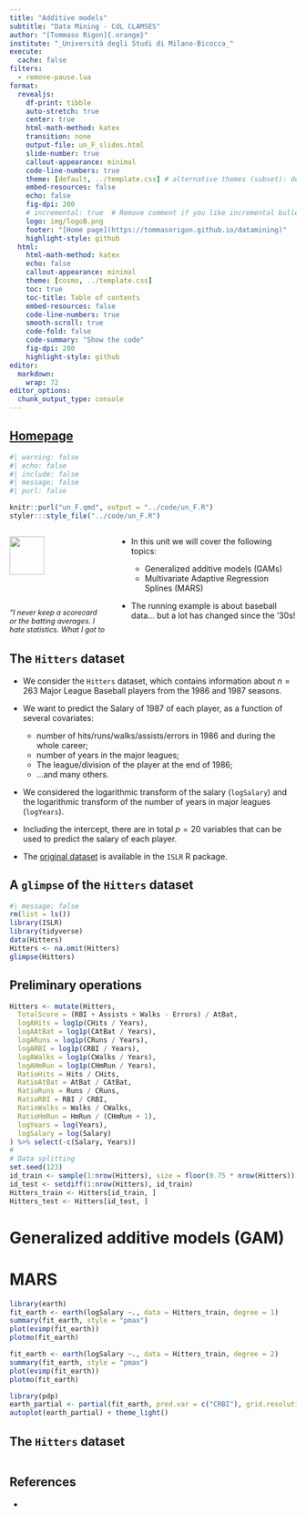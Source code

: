 ```yaml
---
title: "Additive models"
subtitle: "Data Mining - CdL CLAMSES"
author: "[Tommaso Rigon]{.orange}"
institute: "_Università degli Studi di Milano-Bicocca_"
execute:
  cache: false
filters: 
  - remove-pause.lua
format:
  revealjs:
    df-print: tibble
    auto-stretch: true
    center: true
    html-math-method: katex
    transition: none
    output-file: un_F_slides.html
    slide-number: true
    callout-appearance: minimal
    code-line-numbers: true
    theme: [default, ../template.css] # alternative themes (subset): default, night, dark
    embed-resources: false
    echo: false
    fig-dpi: 200
    # incremental: true  # Remove comment if you like incremental bullet points
    logo: img/logoB.png
    footer: "[Home page](https://tommasorigon.github.io/datamining)"
    highlight-style: github
  html:
    html-math-method: katex
    echo: false
    callout-appearance: minimal
    theme: [cosmo, ../template.css]
    toc: true
    toc-title: Table of contents
    embed-resources: false
    code-line-numbers: true
    smooth-scroll: true
    code-fold: false
    code-summary: "Show the code"
    fig-dpi: 200
    highlight-style: github
editor: 
  markdown: 
    wrap: 72
editor_options: 
  chunk_output_type: console
---
```


## [Homepage](../index.html)

```r
#| warning: false
#| echo: false
#| include: false
#| message: false
#| purl: false

knitr::purl("un_F.qmd", output = "../code/un_F.R")
styler:::style_file("../code/un_F.R")
```

::: columns
::: {.column width="35%"}
![](img/baseball.png){width=60% fig-align="center"} 


::: {style="font-size: 90%;"}
*"I never keep a scorecard or the batting averages. I hate statistics. What I got to know, I keep in my head."* 
:::

[Dizzy Dean]{.grey}, baseball player in the '30s and '40s.

:::

::: {.column width="65%"}

-   In this unit we will cover the following [topics]{.orange}:

    - Generalized additive models (GAMs)
    - Multivariate Adaptive Regression Splines (MARS)
    
- The running example is about baseball data... but a lot has changed since the '30s!
:::
:::

## The `Hitters` dataset

::: incremental

- We consider the `Hitters` dataset, which contains information about $n = 263$ Major League [Baseball players]{.blue} from the 1986 and 1987 seasons. 

- We want to [predict]{.blue} the [Salary]{.orange} of 1987 of each player, as a function of several covariates: 
  - number of hits/runs/walks/assists/errors in 1986 and during the whole career;
  - number of years in the major leagues;
  - The league/division of the player at the end of 1986;
  - ...and many others.
  
- We considered the logarithmic transform of the salary (`logSalary`) and the logarithmic transform of the number of years in major leagues (`logYears`).

- Including the intercept, there are in total $p = 20$ [variables]{.orange} that can be used to predict the salary of each player.

- The [original dataset](https://search.r-project.org/CRAN/refmans/ISLR/html/Hitters.html) is available in the `ISLR` R package.

:::

## A `glimpse` of the `Hitters` dataset

```r
#| message: false
rm(list = ls())
library(ISLR)
library(tidyverse)
data(Hitters)
Hitters <- na.omit(Hitters)
glimpse(Hitters)
```

## Preliminary operations

```r
Hitters <- mutate(Hitters,
  TotalScore = (RBI + Assists + Walks - Errors) / AtBat,
  logAHits = log1p(CHits / Years),
  logAAtBat = log1p(CAtBat / Years),
  logARuns = log1p(CRuns / Years),
  logARBI = log1p(CRBI / Years),
  logAWalks = log1p(CWalks / Years),
  logAHmRun = log1p(CHmRun / Years),
  RatioHits = Hits / CHits,
  RatioAtBat = AtBat / CAtBat,
  RatioRuns = Runs / CRuns,
  RatioRBI = RBI / CRBI,
  RatioWalks = Walks / CWalks,
  RatioHmRun = HmRun / (CHmRun + 1),
  logYears = log(Years),
  logSalary = log(Salary)
) %>% select(-c(Salary, Years))
# 
# Data splitting
set.seed(123)
id_train <- sample(1:nrow(Hitters), size = floor(0.75 * nrow(Hitters)), replace = FALSE)
id_test <- setdiff(1:nrow(Hitters), id_train)
Hitters_train <- Hitters[id_train, ]
Hitters_test <- Hitters[id_test, ]
```


<!-- ## The variable selection problem -->

<!-- ::: incremental -->

<!-- - We consider a [linear model]{.orange} in which the response variable $Y_i$ (`logSalary`) is related to the -->
<!-- covariates through the function$$ -->
<!--     \mathbb{E}(Y_i) = f(\bm{x}_i; \beta) = \beta_1 x_{i1} + \cdots + \beta_p x_{ip} =\bm{x}_i^T\beta, -->
<!--     $$  -->
<!-- using the same notation of [Unit A.1](un_A1.html). -->

<!-- - Among these $p = 26$ variables, some are likely to be [irrelevant]{.blue}, because they might be [correlated]{.orange} or even [collinear]{.orange}. -->

<!-- - As we have seen in [Unit B](un_B.html), irrelevant variables are problematic because they [increase the variance]{.orange} of the estimates without important gain in term of bias.  -->

<!-- - For the polynomial regression problem of [Unit B](un_B.html) we used [cross-validation]{.blue} and other tools to find a good [bias-variance trade-off]{.blue}. Can we use the same strategy in this example? -->

<!-- - In theory, yes... but here there are $2^{20} = 1048576$ competing models!  -->

<!-- ::: -->

<!-- ## Correlation matrix of `Hitters` -->

<!-- ```{r} -->
<!-- #| fig-width: 15 -->
<!-- #| fig-height: 7 -->
<!-- #| fig-align: center -->
<!-- library(ggcorrplot) -->
<!-- corr <- cor(subset(Hitters_train, select = -c(Salary, Division, League, NewLeague))) # Remove logSalary -->
<!-- ggcorrplot(corr, -->
<!--   hc.order = TRUE, -->
<!--   outline.col = "white", -->
<!--   ggtheme = ggplot2::theme_bw, -->
<!--   colors = c("#fc7d0b", "white", "#1170aa") -->
<!-- ) -->
<!-- ``` -->


# Generalized additive models (GAM)

# MARS

```r
library(earth)
fit_earth <- earth(logSalary ~., data = Hitters_train, degree = 1)
summary(fit_earth, style = "pmax")
plot(evimp(fit_earth))
plotmo(fit_earth)
```


```r
fit_earth <- earth(logSalary ~., data = Hitters_train, degree = 2)
summary(fit_earth, style = "pmax")
plot(evimp(fit_earth))
plotmo(fit_earth)
```

```r
library(pdp)
earth_partial <- partial(fit_earth, pred.var = c("CRBI"), grid.resolution = 40)
autoplot(earth_partial) + theme_light()
```

## The `Hitters` dataset

```r

```


## References

- 
